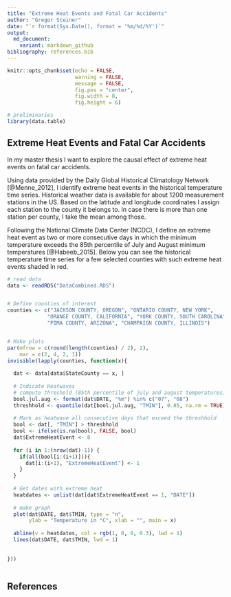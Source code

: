 ```yaml
---
title: "Extreme Heat Events and Fatal Car Accidents"
author: "Gregor Steiner"
date: "`r format(Sys.Date(), format = '%m/%d/%Y')`"
output:
  md_document:
    variant: markdown_github
bibliography: references.bib  
---
```


```r
knitr::opts_chunk$set(echo = FALSE,
                      warning = FALSE,
                      message = FALSE,
                      fig.pos = "center",
                      fig.width = 8,
                      fig.height = 6)
```




```r
# preliminaries
library(data.table)

```

## Extreme Heat Events and Fatal Car Accidents

In my master thesis I want to explore the causal effect of extreme heat events on fatal car accidents.

Using data provided by the Daily Global Historical Climatology Network [@Menne_2012], I identify extreme heat events in the historical temperature time series. Historical weather data is available for about 1200 measurement stations in the US. Based on the latitude and longitude coordinates I assign each station to the county it belongs to. In case there is more than one station per county, I take the mean among those.

Following the National Climate Data Center (NCDC), I define an extreme heat event as two or more consecutive days in which the minimum temperature exceeds the 85th percentile of July and August minimum temperatures [@Habeeb_2015]. Below you can see the historical temperature time series for a few selected counties with such extreme heat events shaded in red.


```r
# read data
data <- readRDS("DataCombined.RDS")


# Define counties of interest
counties <- c("JACKSON COUNTY, OREGON", "ONTARIO COUNTY, NEW YORK",
             "ORANGE COUNTY, CALIFORNIA", "YORK COUNTY, SOUTH CAROLINA",
             "PIMA COUNTY, ARIZONA", "CHAMPAIGN COUNTY, ILLINOIS")


# Make plots
par(mfrow = c(round(length(counties) / 2), 2),
    mar = c(2, 4, 2, 1))
invisible(lapply(counties, function(x){
  
  dat <- data[data$StateCounty == x, ]
  
  # Indicate Heatwaves
  # compute threshold (85th percentile of july and august temperatures)
  bool.jul.aug <- format(dat$DATE, "%m") %in% c("07", "08") 
  threshhold <- quantile(dat[bool.jul.aug, "TMIN"], 0.85, na.rm = TRUE)
  
  # Mark as heatwave all consecutive days that exceed the threshhold
  bool <- dat[, "TMIN"] > threshhold
  bool <- ifelse(is.na(bool), FALSE, bool)
  dat$ExtremeHeatEvent <- 0
  
  for (i in 1:(nrow(dat)-1)) {
    if(all(bool[i:(i+1)])){
      dat[i:(i+1), "ExtremeHeatEvent"] <- 1
    }
  }
  
  # Get dates with extreme heat
  heatdates <- unlist(dat[dat$ExtremeHeatEvent == 1, "DATE"])
  
  # make graph
  plot(dat$DATE, dat$TMIN, type = "n",
       ylab = "Temperature in °C", xlab = "", main = x)
  
  abline(v = heatdates, col = rgb(1, 0, 0, 0.3), lwd = 1)
  lines(dat$DATE, dat$TMIN, lwd = 1)
  
  
}))



```





## References



